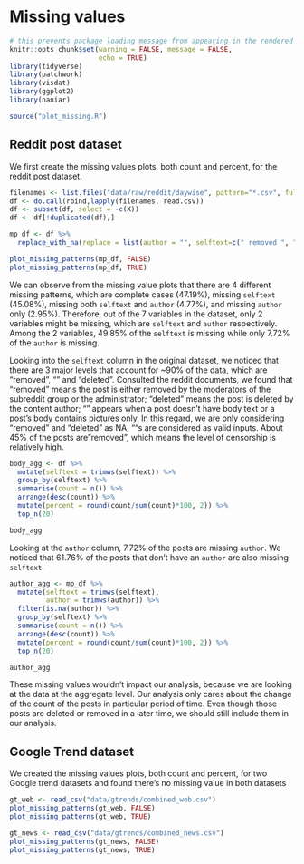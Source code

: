 # Missing values
```r
# this prevents package loading message from appearing in the rendered version of your problem set
knitr::opts_chunk$set(warning = FALSE, message = FALSE,
                      echo = TRUE)
library(tidyverse)
library(patchwork)
library(visdat)
library(ggplot2)
library(naniar)

source("plot_missing.R")
```

## Reddit post dataset
We first create the missing values plots, both count and percent, for the reddit post dataset.
```r
filenames <- list.files("data/raw/reddit/daywise", pattern="*.csv", full.names=TRUE)
df <- do.call(rbind,lapply(filenames, read.csv))
df <- subset(df, select = -c(X))
df <- df[!duplicated(df),]
```

```r
mp_df <- df %>% 
  replace_with_na(replace = list(author = "", selftext=c(" removed ", " deleted ")))

plot_missing_patterns(mp_df, FALSE)
plot_missing_patterns(mp_df, TRUE)
```

We can observe from the missing value plots that there are 4 different missing patterns, which are complete cases (47.19%), missing `selftext`  (45.08%), missing both `selftext` and `author` (4.77%), and missing `author` only (2.95%). Therefore, out of the 7 variables in the dataset, only 2 variables might be missing, which are `selftext` and `author` respectively. Among the 2 variables, 49.85% of the `selftext` is missing while only 7.72% of the `author` is missing.

Looking into the `selftext` column in the original dataset, we noticed that there are 3 major levels that account for ~90% of the data, which are "removed", "" and "deleted". Consulted the reddit documents, we found that "removed" means the post is either removed by the moderators of the subreddit group or the administrator; "deleted" means the post is deleted by the content author; "" appears when a post doesn't have body text or a post's body contains pictures only. In this regard, we are only considering "removed" and "deleted" as NA, ""s are considered as valid inputs. About 45% of the posts are "removed", which means the level of censorship is relatively high. 

```r
body_agg <- df %>%
  mutate(selftext = trimws(selftext)) %>%
  group_by(selftext) %>%
  summarise(count = n()) %>%
  arrange(desc(count)) %>%
  mutate(percent = round(count/sum(count)*100, 2)) %>%
  top_n(20)

body_agg
```

Looking at the `author` column, 7.72% of the posts are missing `author`.  We noticed that 61.76% of the posts that don't have an `author` are also missing `selftext`. 
```r
author_agg <- mp_df %>%
  mutate(selftext = trimws(selftext),
         author = trimws(author)) %>%
  filter(is.na(author)) %>%
  group_by(selftext) %>%
  summarise(count = n()) %>%
  arrange(desc(count)) %>%
  mutate(percent = round(count/sum(count)*100, 2)) %>%
  top_n(20)

author_agg
```

These missing values wouldn't impact our analysis, because we are looking at the data at the aggregate level. Our analysis only cares about the change of the count of the posts in particular period of time. Even though those posts are deleted or removed in a later time, we should still include them in our analysis.

## Google Trend dataset
We created the missing values plots, both count and percent, for two Google trend datasets and found there's no missing value in both datasets
```r
gt_web <- read_csv("data/gtrends/combined_web.csv")
plot_missing_patterns(gt_web, FALSE)
plot_missing_patterns(gt_web, TRUE)
```

```r
gt_news <- read_csv("data/gtrends/combined_news.csv")
plot_missing_patterns(gt_news, FALSE)
plot_missing_patterns(gt_news, TRUE)
```

